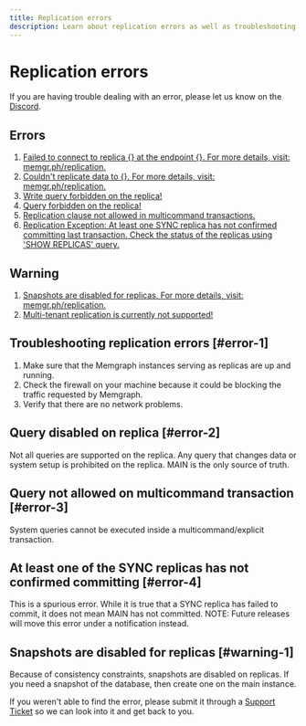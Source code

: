 ```yaml
---
title: Replication errors
description: Learn about replication errors as well as troubleshooting best practices for replication errors in our all-in-one documentation page at Memgraph.
---
```



# Replication errors

<Callout type="info">
If you are having trouble dealing with an error, please let us know on the <a href="https://www.discord.gg/memgraph"
target="_blank">Discord</a>.
</Callout>

## Errors

1. [Failed to connect to replica {} at the endpoint {}. For more details, visit:
   memgr.ph/replication.](#error-1)
2. [Couldn't replicate data to {}. For more details, visit:
   memgr.ph/replication.](#error-1)
3. [Write query forbidden on the replica!](#error-2)
4. [Query forbidden on the replica!](#error-2)
5. [Replication clause not allowed in multicommand transactions.](#error-3)
6. [Replication Exception: At least one SYNC replica has not confirmed committing last transaction. Check the status of the replicas using 'SHOW REPLICAS' query.](#error-4)


## Warning

1. [Snapshots are disabled for replicas. For more details, visit: memgr.ph/replication.](#warning-1)
2. [Multi-tenant replication is currently not supported!](#warning-2)

## Troubleshooting replication errors [#error-1]

1. Make sure that the Memgraph instances serving as replicas are up and running.
2. Check the firewall on your machine because it could be blocking the traffic
   requested by Memgraph.
3. Verify that there are no network problems.

## Query disabled on replica [#error-2]

Not all queries are supported on the replica.
Any query that changes data or system setup is prohibited on the replica.
MAIN is the only source of truth.

## Query not allowed on multicommand transaction [#error-3]

System queries cannot be executed inside a multicommand/explicit transaction.

## At least one of the SYNC replicas has not confirmed committing [#error-4]

This is a spurious error. While it is true that a SYNC replica has failed to
commit, it does not mean MAIN has not committed.
NOTE: Future releases will move this error under a notification instead.

## Snapshots are disabled for replicas [#warning-1]

Because of consistency constraints, snapshots are disabled on replicas. If you
need a snapshot of the database, then create one on the main instance.

<Callout type="info">
If you weren't able to find the error, please submit it through a <a href="https://support.memgraph.com"
target="_blank">Support Ticket</a> so we can look into it and get back to you.
</Callout>
